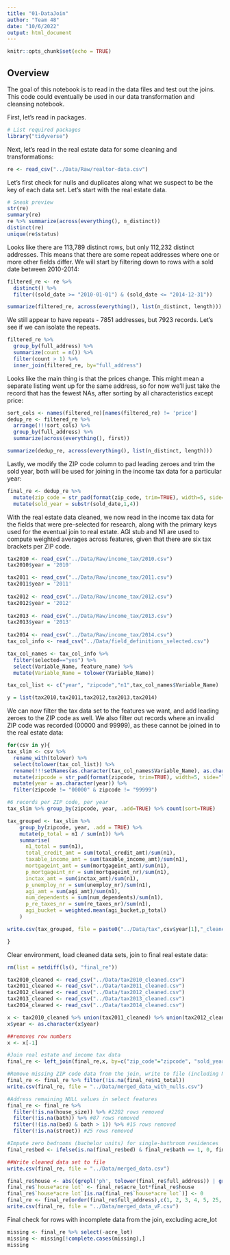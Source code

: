 ```yaml
---
title: "01-DataJoin"
author: "Team 48"
date: "10/6/2022"
output: html_document
---
```


```r
knitr::opts_chunk$set(echo = TRUE)
```

## Overview

The goal of this notebook is to read in the data files and test out the joins. This code could eventually be used in our data transformation and cleansing notebook.

First, let's read in packages.

```r
# List required packages
library("tidyverse")
```

Next, let's read in the real estate data for some cleaning and transformations:

```r
re <- read_csv("../Data/Raw/realtor-data.csv")
```

Let's first check for nulls and duplicates along what we suspect to be the key of each data set. Let's start with the real estate data.

```r
# Sneak preview
str(re)
summary(re)
re %>% summarize(across(everything(), n_distinct))
distinct(re)
unique(re$status)
```

Looks like there are 113,789 distinct rows, but only 112,232 distinct addresses. This means that there are some repeat addresses where one or more other fields differ. We will start by filtering down to rows with a sold date between 2010-2014:

```r
filtered_re <- re %>% 
  distinct() %>% 
  filter((sold_date >= "2010-01-01") & (sold_date <= "2014-12-31"))

summarize(filtered_re, across(everything(), list(n_distinct, length)))
```

We still appear to have repeats - 7851 addresses, but 7923 records. Let's see if we can isolate the repeats.

```r
filtered_re %>% 
  group_by(full_address) %>% 
  summarize(count = n()) %>% 
  filter(count > 1) %>% 
  inner_join(filtered_re, by="full_address")
```

Looks like the main thing is that the prices change. This might mean a separate listing went up for the same address, so for now we'll just take the record that has the fewest NAs, after sorting by all characteristics except price:

```r
sort_cols <- names(filtered_re)[names(filtered_re) != 'price']
dedup_re <- filtered_re %>% 
  arrange(!!!sort_cols) %>% 
  group_by(full_address) %>% 
  summarize(across(everything(), first))

summarize(dedup_re, across(everything(), list(n_distinct, length)))
```

Lastly, we modify the ZIP code column to pad leading zeroes and trim the sold year, both will be used for joining in the income tax data for a particular year:

```r
final_re <- dedup_re %>% 
  mutate(zip_code = str_pad(format(zip_code, trim=TRUE), width=5, side="left", pad="0")) %>%
  mutate(sold_year = substr(sold_date,1,4))
```

With the real estate data cleaned, we now read in the income tax data for the fields that were pre-selected for research, along with the primary keys used for the eventual join to real estate. AGI stub and N1 are used to compute weighted averages across features, given that there are six tax brackets per ZIP code.

```r
tax2010 <- read_csv("../Data/Raw/income_tax/2010.csv")
tax2010$year = '2010'

tax2011 <- read_csv("../Data/Raw/income_tax/2011.csv")
tax2011$year = '2011'
  
tax2012 <- read_csv("../Data/Raw/income_tax/2012.csv")
tax2012$year = '2012'
  
tax2013 <- read_csv("../Data/Raw/income_tax/2013.csv")
tax2013$year = '2013'
  
tax2014 <- read_csv("../Data/Raw/income_tax/2014.csv")
tax_col_info <- read_csv("../Data/field_definitions_selected.csv")

tax_col_names <- tax_col_info %>% 
  filter(selected=="yes") %>% 
  select(Variable_Name, feature_name) %>% 
  mutate(Variable_Name = tolower(Variable_Name))

tax_col_list <- c("year", "zipcode","n1",tax_col_names$Variable_Name)

y = list(tax2010,tax2011,tax2012,tax2013,tax2014)
```

We can now filter the tax data set to the features we want, and add leading zeroes to the ZIP code as well. We also filter out records where an invalid ZIP code was recorded (00000 and 99999), as these cannot be joined in to the real estate data:
```r
for(csv in y){
tax_slim <- csv %>% 
  rename_with(tolower) %>%
  select(tolower(tax_col_list)) %>% 
  rename(!!!setNames(as.character(tax_col_names$Variable_Name), as.character(tax_col_names$feature_name))) %>% 
  mutate(zipcode = str_pad(format(zipcode, trim=TRUE), width=5, side="left", pad="0")) %>%
  mutate(year = as.character(year)) %>%
  filter(zipcode != "00000" & zipcode != "99999") 

#6 records per ZIP code, per year
tax_slim %>% group_by(zipcode, year, .add=TRUE) %>% count(sort=TRUE)

tax_grouped <- tax_slim %>% 
    group_by(zipcode, year, .add = TRUE) %>%
    mutate(p_total = n1 / sum(n1)) %>% 
    summarise(
      n1_total = sum(n1),
      total_credit_amt = sum(total_credit_amt)/sum(n1),
      taxable_income_amt = sum(taxable_income_amt)/sum(n1),
      mortgageint_amt = sum(mortgageint_amt)/sum(n1),
      p_mortgageint_nr = sum(mortgageint_nr)/sum(n1),
      inctax_amt = sum(inctax_amt)/sum(n1),
      p_unemploy_nr = sum(unemploy_nr)/sum(n1),
      agi_amt = sum(agi_amt)/sum(n1),
      num_dependents = sum(num_dependents)/sum(n1),
      p_re_taxes_nr = sum(re_taxes_nr)/sum(n1),
      agi_bucket = weighted.mean(agi_bucket,p_total)
    )

write.csv(tax_grouped, file = paste0("../Data/tax",csv$year[1],"_cleaned.csv"))

}
```

Clear environment, load cleaned data sets, join to final real estate data:

```r
rm(list = setdiff(ls(), "final_re"))

tax2010_cleaned <- read_csv("../Data/tax2010_cleaned.csv")
tax2011_cleaned <- read_csv("../Data/tax2011_cleaned.csv")
tax2012_cleaned <- read_csv("../Data/tax2012_cleaned.csv")
tax2013_cleaned <- read_csv("../Data/tax2013_cleaned.csv")
tax2014_cleaned <- read_csv("../Data/tax2014_cleaned.csv")

x <- tax2010_cleaned %>% union(tax2011_cleaned) %>% union(tax2012_cleaned) %>% union(tax2013_cleaned) %>% union(tax2014_cleaned)
x$year <- as.character(x$year)

##removes row numbers
x <- x[-1]

#Join real estate and income tax data
final_re <- left_join(final_re,x, by=c("zip_code"="zipcode", "sold_year"="year"))

#Remove missing ZIP code data from the join, write to file (including NULLs)
final_re <- final_re %>% filter(!is.na(final_re$n1_total))
write.csv(final_re, file = "../Data/merged_data_with_nulls.csv")

#Address remaining NULL values in select features
final_re <- final_re %>% 
  filter(!is.na(house_size)) %>% #2202 rows removed 
  filter(!is.na(bath)) %>% #87 rows removed
  filter(!(is.na(bed) & bath > 1)) %>% #15 rows removed
  filter(!is.na(street)) #25 rows removed

#Impute zero bedrooms (bachelor units) for single-bathroom residences
final_re$bed <- ifelse(is.na(final_re$bed) & final_re$bath == 1, 0, final_re$bed) #104 records updated

##Write cleaned data set to file
write.csv(final_re, file = "../Data/merged_data.csv")
```

```r
final_re$house <- abs((grepl('ph', tolower(final_re$full_address)) | grepl('unit', tolower(final_re$full_address)) | grepl('apt', tolower(final_re$full_address)))*1 - 1)
final_re$`house*acre lot` <- final_re$acre_lot*final_re$house
final_re$`house*acre lot`[is.na(final_re$`house*acre lot`)] <- 0
final_re <- final_re[order(final_re$full_address),c(1, 2, 3, 4, 5, 25, 6, 26, 7, 8, 9, 10, 11, 12, 13, 14, 15, 16, 17, 18, 19, 20, 21, 22, 23, 24)]
write.csv(final_re, file = "../Data/merged_data_vF.csv")
```


Final check for rows with incomplete data from the join, excluding acre_lot
```r
missing <- final_re %>% select(-acre_lot)
missing <- missing[!complete.cases(missing),]
missing
```



